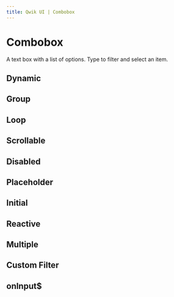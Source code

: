 ```yaml
---
title: Qwik UI | Combobox
---
```



<StatusBanner status={statusByComponent.headless.Combobox} />

# Combobox

A text box with a list of options. Type to filter and select an item.

<Showcase name="hero" />

## Dynamic

<Showcase name="add-items" />

## Group

<Showcase name="group" />

## Loop

<Showcase name="loop" />

## Scrollable

<Showcase name="scrollable" />

## Disabled

<Showcase name="disabled" />

## Placeholder

<Showcase name="placeholder" />

## Initial

<Showcase name="initial" />

## Reactive

<Showcase name="reactive" />

## Multiple

<Showcase name="multiple" />

## Custom Filter

<Showcase name="filter" />

## onInput$

<Showcase name="input" />
